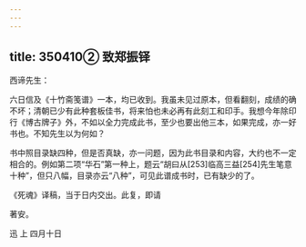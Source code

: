 ```yaml
---
---
---
```

title: 350410② 致郑振铎
---




西谛先生：

六日信及《十竹斋笺谱》一本，均已收到。我虽未见过原本，但看翻刻，成绩的确不坏；清朝已少有此种套板佳书，将来怕也未必再有此刻工和印手。我想今年除印行《博古牌子》外，不如以全力完成此书，至少也要出他三本，如果完成，亦一好书也。不知先生以为何如？

书中照目录缺四种，但是否真缺，亦一问题，因为此书目录和内容，大约也不一定相合的。例如第二项“华石”第一种上，题云“胡曰从[253]临高三益[254]先生笔意十种”，但只八幅，目录亦云“八种”，可见此谱成书时，已有缺少的了。

《死魂》译稿，当于日内交出。此复，即请

著安。

迅 上 四月十日